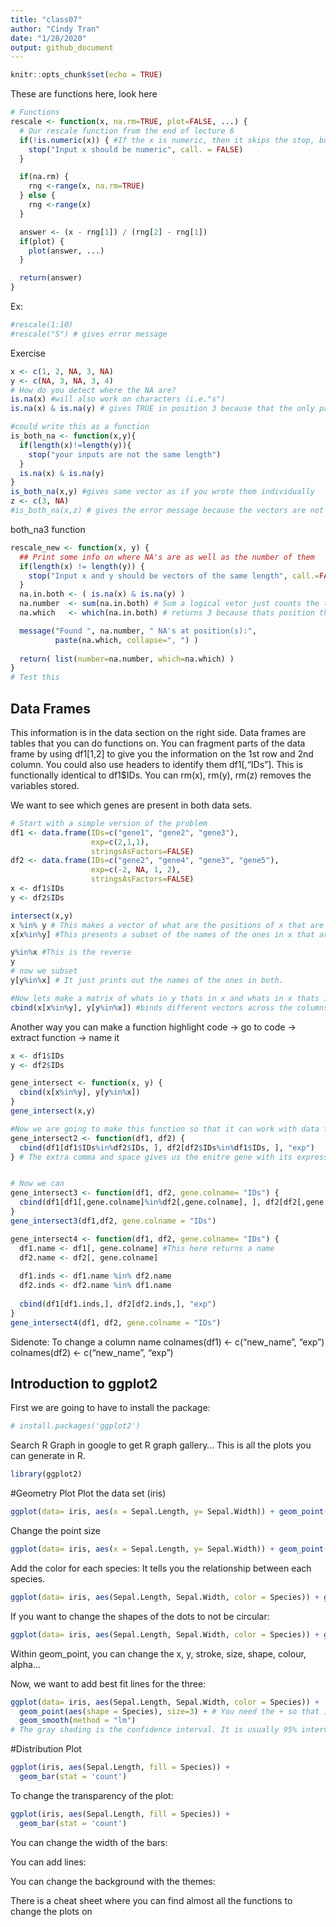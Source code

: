 ```yaml
---
title: "class07"
author: "Cindy Tran"
date: "1/28/2020"
output: github_document
---
```


```r
knitr::opts_chunk$set(echo = TRUE)
```

These are functions here, look here
```r
# Functions
rescale <- function(x, na.rm=TRUE, plot=FALSE, ...) {
  # Our rescale function from the end of lecture 6
  if(!is.numeric(x)) { #If the x is numeric, then it skips the stop, but if it is not, it throws an error with the exact text below. This chunk is to tell us what the error is to see how it failed
    stop("Input x should be numeric", call. = FALSE)
  }

  if(na.rm) {
    rng <-range(x, na.rm=TRUE)
  } else {
    rng <-range(x)
  }

  answer <- (x - rng[1]) / (rng[2] - rng[1])
  if(plot) { 
    plot(answer, ...) 
  }

  return(answer)
}

```
Ex:
```r
#rescale(1:10)
#rescale("S") # gives error message
```

Exercise
```r
x <- c(1, 2, NA, 3, NA)
y <- c(NA, 3, NA, 3, 4)
# How do you detect where the NA are?
is.na(x) #will also work on characters (i.e."s")
is.na(x) & is.na(y) # gives TRUE in position 3 because that the only part where they are both NA

#could write this as a function
is_both_na <- function(x,y){
  if(length(x)!=length(y)){
    stop("your inputs are not the same length")
  }
  is.na(x) & is.na(y)
}
is_both_na(x,y) #gives same vector as if you wrote them individually
z <- c(3, NA)
#is_both_na(x,z) # gives the error message because the vectors are not the smae length
```

both_na3 function
```r
rescale_new <- function(x, y) {
  ## Print some info on where NA's are as well as the number of them 
  if(length(x) != length(y)) {
    stop("Input x and y should be vectors of the same length", call.=FALSE)
  }
  na.in.both <- ( is.na(x) & is.na(y) )
  na.number  <- sum(na.in.both) # Sum a logical vetor just counts the truths. Tells you how many NA's in both there are.
  na.which   <- which(na.in.both) # returns 3 because thats position that we have both NA's that warrants a TRUE. Tells you where there are TRUE in the vector

  message("Found ", na.number, " NA's at position(s):", 
          paste(na.which, collapse=", ") ) 
  
  return( list(number=na.number, which=na.which) )
}
# Test this
```

## Data Frames
This information is in the data section on the right side. Data frames are tables that you can do functions on.
You can fragment parts of the data frame by using df1[1,2] to give you the information on the 1st row and 2nd column. You could also use headers to identify them df1[,"IDs"]. This is functionally identical to df1$IDs.
You can 
rm(x), rm(y), rm(z) removes the variables stored.

We want to see which genes are present in both data sets. 
```r
# Start with a simple version of the problem
df1 <- data.frame(IDs=c("gene1", "gene2", "gene3"),
                  exp=c(2,1,1),
                  stringsAsFactors=FALSE)
df2 <- data.frame(IDs=c("gene2", "gene4", "gene3", "gene5"),
                  exp=c(-2, NA, 1, 2),
                  stringsAsFactors=FALSE)
x <- df1$IDs
y <- df2$IDs

intersect(x,y) 
x %in% y # This makes a vector of what are the positions of x that are in y. Gives out FALSE TRUE TRUE because it asks is this from x in y?
x[x%in%y] #This presents a subset of the names of the ones in x that are also in y so will say gene2 and gene3.

y%in%x #This is the reverse
y
# now we subset
y[y%in%x] # It just prints out the names of the ones in both.

#Now lets make a matrix of whats in y thats in x and whats in x thats in y
cbind(x[x%in%y], y[y%in%x]) #binds different vectors across the columns
```

Another way you can make a function highlight code -> go to code -> extract function -> name it
```r

x <- df1$IDs
y <- df2$IDs

gene_intersect <- function(x, y) {
  cbind(x[x%in%y], y[y%in%x])
}
gene_intersect(x,y)

#Now we are going to make this function so that it can work with data frames
gene_intersect2 <- function(df1, df2) {
  cbind(df1[df1$IDs%in%df2$IDs, ], df2[df2$IDs%in%df1$IDs, ], "exp")
} # The extra comma and space gives us the enitre gene with its expression. You are subsetting by the gene ID then getting everything that goes along with it


# Now we can 
gene_intersect3 <- function(df1, df2, gene.colname= "IDs") {
  cbind(df1[df1[,gene.colname]%in%df2[,gene.colname], ], df2[df2[,gene.colname]%in%df1[,gene.colname], ], "exp")
}
gene_intersect3(df1,df2, gene.colname = "IDs")

gene_intersect4 <- function(df1, df2, gene.colname= "IDs") {
  df1.name <- df1[, gene.colname] #This here returns a name
  df2.name <- df2[, gene.colname]
  
  df1.inds <- df1.name %in% df2.name
  df2.inds <- df2.name %in% df1.name
  
  cbind(df1[df1.inds,], df2[df2.inds,], "exp")
}
gene_intersect4(df1, df2, gene.colname = "IDs")
```

Sidenote: To change a column name
colnames(df1) <- c("new_name", "exp")
colnames(df2) <- c("new_name", "exp")

## Introduction to ggplot2
First we are going to have to install the package:
```r
# install.packages('ggplot2')
```
Search R Graph in google to get R graph gallery... This is all the plots you can generate in R.
```r
library(ggplot2)
```

#Geometry Plot
Plot the data set (iris)
```r
ggplot(data= iris, aes(x = Sepal.Length, y= Sepal.Width)) + geom_point()
```
 
Change the point size
```r
ggplot(data= iris, aes(x = Sepal.Length, y= Sepal.Width)) + geom_point(size=3)
```
Add the color for each species:
It tells you the relationship between each species.
```r
ggplot(data= iris, aes(Sepal.Length, Sepal.Width, color = Species)) + geom_point(size=3)
```
If you want to change the shapes of the dots to not be circular:
```r
ggplot(data= iris, aes(Sepal.Length, Sepal.Width, color = Species)) + geom_point(aes(shape = Species), size=3)
```
Within geom_point, you can change the x, y, stroke, size, shape, colour, alpha...

Now, we want to add best fit lines for the three:
```r
ggplot(data= iris, aes(Sepal.Length, Sepal.Width, color = Species)) +
  geom_point(aes(shape = Species), size=3) + # You need the + so that it plots on the same plot
  geom_smooth(method = "lm")
# The gray shading is the confidence interval. It is usually 95% interval.
```

#Distribution Plot
```r
ggplot(iris, aes(Sepal.Length, fill = Species)) +
  geom_bar(stat = 'count')
```

To change the transparency of the plot:
```r
ggplot(iris, aes(Sepal.Length, fill = Species)) +
  geom_bar(stat = 'count')
```
You can change the width of  the bars:

You can add lines:

You can change the background with the themes:

There is a cheat sheet where you can find almost all the functions to change the plots on 